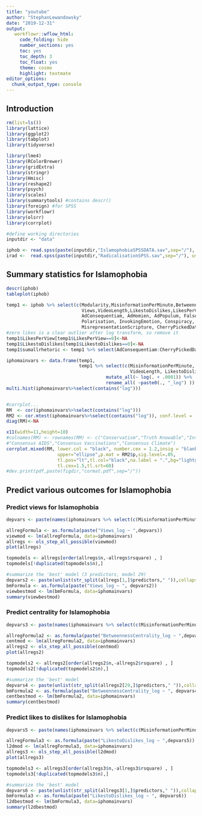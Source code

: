 ```yaml
---
title: "youtube"
author: "StephanLewandowsky"
date: "2019-12-31"
output: 
   workflowr::wflow_html:
     code_folding: hide
     number_sections: yes
     toc: yes
     toc_depth: 3
     toc_float: yes
     theme: cosmo
     highlight: textmate
editor_options:
  chunk_output_type: console
---
```


## Introduction

```r
rm(list=ls())
library(lattice)
library(ggplot2)
library(tabplot)
library(tidyverse)

library(lme4)
library(RColorBrewer)
library(gridExtra)
library(stringr)
library(Hmisc)
library(reshape2)
library(psych)
library(scales)
library(summarytools) #contains descr()
library(foreign) #for SPSS
library(workflowr)
library(olsrr)
library(corrplot)

#define working directories
inputdir <- "data"

iphob <- read.spss(paste(inputdir,"IslamophobiaSPSSDATA.sav",sep="/"), use.value.labels = TRUE, to.data.frame = TRUE)
irad <-  read.spss(paste(inputdir,"RadicalisationSPSS.sav",sep="/"), use.value.labels = TRUE, to.data.frame = TRUE)
```

## Summary statistics for Islamophobia
```r
descr(iphob)
tableplot(iphob)

temp1 <- iphob %>% select(c(Modularity,MisinformationPerMinute,BetweennessCentrality,
                            Views,VideoLength,LikestoDislikes,LikesPerView,DislikesPerView,
                            AdConsequentiam, AdHomien, AdPopulum, FalseCause, HastyGeneralisations,
                            Polarisation, InvokingEmotion, Conspiracy, Trolling, DeflectingBlame,
                            MisrepresentationScripture, CherryPickedData)) 
#zero likes is a clear outlier after log transform, so remove it
temp1$LikesPerView[temp1$LikesPerView==0]<-NA
temp1$LikestoDislikes[temp1$LikestoDislikes==0]<-NA
temp1$sumallrhetoric <- temp1 %>% select(AdConsequentiam:CherryPickedData) %>% apply(.,1,sum)

iphomainvars <- data.frame(temp1,
                           temp1 %>% select(c(MisinformationPerMinute, BetweennessCentrality, Views,
                                              VideoLength, LikestoDislikes ,LikesPerView, DislikesPerView, sumallrhetoric)) %>% 
                                     mutate_all(~ log(. + .0001)) %>%
                                     rename_all( ~paste0(., "_log") ))
multi.hist(iphomainvars%>%select(contains("log")))


#corrplot...
RM  <- cor(iphomainvars%>%select(contains("log")))
RM2 <- cor.mtest(iphomainvars%>%select(contains("log")), conf.level = .95)
diag(RM)<-NA

x11(width=11,height=10)
#colnames(RM) <- rownames(RM) <- c("Conservatism","Truth Knowable","Intuitive","Conspiracism","Need for Chaos","Knowledge Source",
#"Consensus AIDS","Consensus Vaccinations","Consensus Climate")
corrplot.mixed(RM, lower.col = "black", number.cex = 1.2,insig = "blank",
                   upper="ellipse",p.mat = RM2$p,sig.level=.05,
                   tl.pos="lt",tl.col="black",na.label = ".",bg="lightgray",
                   tl.cex=1.5,tl.srt=60)
#dev.print(pdf,paste(figdir,"cormat.pdf",sep="/"))


```
## Predict various outcomes for Islamophobia

### Predict views for Islamophobia
```r

depvars <- paste(names(iphomainvars %>% select(c(MisinformationPerMinute_log:DislikesPerView_log,sumallrhetoric_log)) %>% select(-Views_log)),collapse=" + ")

allregFormula <- as.formula(paste("Views_log ~ ",depvars))
viewmod <- lm(allregFormula, data=iphomainvars)
allregs <- ols_step_all_possible(viewmod)
plot(allregs)

topmodels <- allregs[order(allregs$n,-allregs$rsquare) , ]
topmodels[!duplicated(topmodels$n),]

#summarize the 'best' model (3 predictors, model 29)
depvars2 <- paste(unlist(str_split(allregs[1,]$predictors," ")),collapse=" + ")
bmFormula <- as.formula(paste("Views_log ~ ", depvars2))
viewbestmod <- lm(bmFormula, data=iphomainvars)
summary(viewbestmod)

```

### Predict centrality for Islamophobia
```r

depvars3 <- paste(names(iphomainvars %>% select(c(MisinformationPerMinute_log:DislikesPerView_log,sumallrhetoric_log)) %>% select(-BetweennessCentrality_log)),collapse=" + ")

allregFormula2 <- as.formula(paste("BetweennessCentrality_log ~ ",depvars3))
centmod <- lm(allregFormula2, data=iphomainvars)
allregs2 <- ols_step_all_possible(centmod)
plot(allregs2)

topmodels2 <- allregs2[order(allregs2$n,-allregs2$rsquare) , ]
topmodels2[!duplicated(topmodels2$n),]

#summarize the 'best' model
depvars4 <- paste(unlist(str_split(allregs2[29,]$predictors," ")),collapse=" + ")
bmFormula2 <- as.formula(paste("BetweennessCentrality_log ~ ", depvars4))
centbestmod <- lm(bmFormula2, data=iphomainvars)
summary(centbestmod)

```

### Predict likes to dislikes for Islamophobia
```r

depvars5 <- paste(names(iphomainvars %>% select(c(MisinformationPerMinute_log:VideoLength_log,sumallrhetoric_log))),collapse=" + ")

allregFormula3 <- as.formula(paste("LikestoDislikes_log ~ ",depvars5))
l2dmod <- lm(allregFormula3, data=iphomainvars)
allregs3 <- ols_step_all_possible(l2dmod)
plot(allregs3)

topmodels3 <- allregs3[order(allregs3$n,-allregs3$rsquare) , ]
topmodels3[!duplicated(topmodels3$n),]

#summarize the 'best' model
depvars6 <- paste(unlist(str_split(allregs3[1,]$predictors," ")),collapse=" + ")
bmFormula3 <- as.formula(paste("LikestoDislikes_log ~ ", depvars6))
l2dbestmod <- lm(bmFormula3, data=iphomainvars)
summary(l2dbestmod)

```


